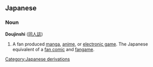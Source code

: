 ==Japanese==
===Noun===
'''Doujinshi''' ([[同人誌]])

#{{anime|manga|video games}} A fan produced [[manga]], [[anime]], or [[electronic game]].  The Japanese equivalent of a [[fan comic]] and [[fangame]].

[[Category:Japanese derivations]]